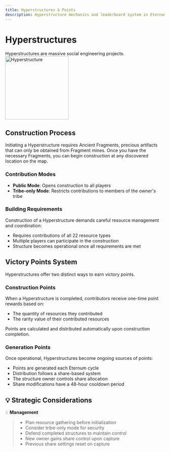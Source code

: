 ```yaml
---
title: Hyperstructures & Points
description: Hyperstructure mechanics and leaderboard system in Eternum
---
```


# Hyperstructures

Hyperstructures are massive social engineering projects. <img src="/buildings/hyperstructure.png" alt="Hyperstructure" width="200" className="relative z-[100000] float-right" />

## Construction Process

Initiating a Hyperstructure requires Ancient Fragments, precious artifacts that can only be obtained from Fragment
mines. Once you have the necessary Fragments, you can begin construction at any discovered location on the map.

### Contribution Modes

- **Public Mode**: Opens construction to all players
- **Tribe-only Mode**: Restricts contributions to members of the owner's tribe

### Building Requirements

Construction of a Hyperstructure demands careful resource management and coordination:

- Requires contributions of all 22 resource types
- Multiple players can participate in the construction
- Structure becomes operational once all requirements are met

## Victory Points System

Hyperstructures offer two distinct ways to earn victory points.

### Construction Points

When a Hyperstructure is completed, contributors receive one-time point rewards based on:

- The quantity of resources they contributed
- The rarity value of their contributed resources

Points are calculated and distributed automatically upon construction completion.

### Generation Points

Once operational, Hyperstructures become ongoing sources of points:

- Points are generated each Eternum cycle
- Distribution follows a share-based system
- The structure owner controls share allocation
- Share modifications have a 48-hour cooldown period

## 💡 Strategic Considerations

💡 **Management**

> - Plan resource gathering before initialization
> - Consider tribe-only mode for security
> - Defend completed structures to maintain control
> - New owner gains share control upon capture
> - Previous share settings reset on capture
